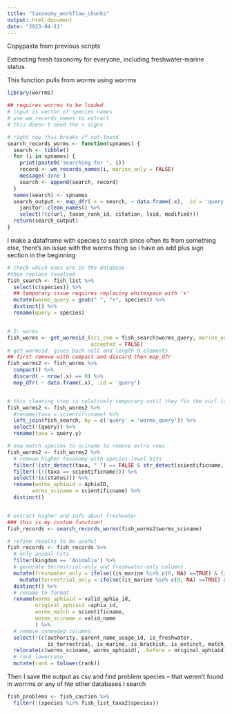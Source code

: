 ```yaml
---
title: "taxonomy_workflow_chunks"
output: html_document
date: "2023-04-11"
---
```


Copypasta from previous scripts




Extracting fresh taxonomy for everyone, including freshwater-marine status.

This function pulls from worms using worrms
```r
library(worrms)

## requires worrms to be loaded
# input is vector of species names
# use wm_records_names to extract 
# this doesn't need the + signs

# right now this breaks if not-found
search_records_worms <- function(spnames) {
  search <- tibble()
  for (i in spnames) {
    print(paste0('searching for ', i))
    record <- wm_records_names(i, marine_only = FALSE)
    message('done')
    search <- append(search, record)
  }
  names(search) <- spnames
  search_output <- map_dfr(.x = search, ~ data.frame(.x), .id = 'query') %>%
    janitor::clean_names() %>%
    select(!(c(url, taxon_rank_id, citation, lsid, modified)))
  return(search_output)
}
```



I make a dataframe with species to search since often its from something else, there's an issue with the worms thing so i have an add plus sign section in the beginning


```r
# check which ones are in the database
#then replace resolved
fish_search <- fish_list %>% 
  select(c(species)) %>%
  ## temporary issue requires replacing whitespace with '+'
  mutate(worms_query = gsub(" ", "+", species)) %>%
  distinct() %>%
  rename(query = species)


# 2: worms
fish_worms <- get_wormsid_(sci_com = fish_search$worms_query, marine_only = FALSE,
                           accepted = FALSE)
# get_wormsid_ gives back null and length 0 elements
## first remove with compact and discard then map_dfr
fish_worms2 <- fish_worms %>% 
  compact() %>%
  discard( ~ nrow(.x) == 0) %>%
  map_dfr( ~ data.frame(.x), .id = 'query')


# this cleaning step is relatively temporary until they fix the curl issue
fish_worms2 <- fish_worms2 %>%
  #rename(taxa = scientificname) %>%
  left_join(fish_search, by = c('query' = 'worms_query')) %>%
  select(!(query)) %>%
  rename(taxa = query.y)

# now match species to sciname to remove extra rows
fish_worms2 <- fish_worms2 %>%
  # remove higher taxonomy with species-level hits
  filter(!(str_detect(taxa, " ") == FALSE & str_detect(scientificname, " ") == TRUE)) %>%
  filter(!(!(taxa == scientificname))) %>%
  select(!(c(status))) %>%
  rename(worms_aphiaid = AphiaID,
        worms_sciname = scientificname) %>%
  distinct()


# extract higher and info about freshwater
### this is my custom function!
fish_records <- search_records_worms(fish_worms2$worms_sciname)

# refine results to be useful
fish_records <- fish_records %>%
  # only animal hits
  filter(kingdom == 'Animalia') %>%
  # generate terrestrial-only and freshwater-only columns
  mutate(freshwater_only = ifelse((is_marine %in% c(0, NA) ==TRUE) & (is_brackish %in% c(0,NA) == TRUE) & (is_freshwater == 1),  "1", "0")) %>%
    mutate(terrestrial_only = ifelse((is_marine %in% c(0, NA) ==TRUE) & (is_brackish %in% c(0,NA) == TRUE) & (is_terrestrial == 1),  "1", "0")) %>%
  distinct() %>%
  # rename to format
  rename(worms_aphiaid = valid_aphia_id,
         original_aphiaid =aphia_id,
         worms_match = scientificname,
         worms_sciname = valid_name
         ) %>%
  # remove unneeded columns
  select(!(c(authority, parent_name_usage_id, is_freshwater, 
             is_terrestrial, is_marine, is_brackish, is_extinct, match_type))) %>%
  relocate(c(worms_sciname, worms_aphiaid), .before = original_aphiaid) %>%
  # rank lowercase
  mutate(rank = tolower(rank))


```


Then I save the output as csv and find problem species -- that weren't found in worrms or any of hte other databases I search

```r
fish_problems <- fish_caution %>%
  filter(!(species %in% fish_list_taxa2$species))
```

